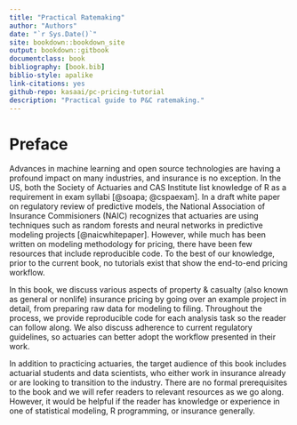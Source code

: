 ```yaml
--- 
title: "Practical Ratemaking"
author: "Authors"
date: "`r Sys.Date()`"
site: bookdown::bookdown_site
output: bookdown::gitbook
documentclass: book
bibliography: [book.bib]
biblio-style: apalike
link-citations: yes
github-repo: kasaai/pc-pricing-tutorial
description: "Practical guide to P&C ratemaking."
---
```


# Preface {-}

Advances in machine learning and open source technologies are having a profound impact on many industries, and insurance is no exception. In the US, both the Society of Actuaries and CAS Institute list knowledge of R as a requirement in exam syllabi [@soapa; @cspaexam]. In a draft white paper on regulatory review of predictive models, the National Association of Insurance Commisioners (NAIC) recognizes that actuaries are using techniques such as random forests and neural networks in predictive modeling projects [@naicwhitepaper]. However, while much has been written on modeling methodology for pricing, there have been few resources that include reproducible code. To the best of our knowledge, prior to the current book, no tutorials exist that show the end-to-end pricing workflow.

In this book, we discuss various aspects of property & casualty (also known as general or nonlife) insurance pricing by going over an example project in detail, from preparing raw data for modeling to filing. Throughout the process, we provide reproducible code for each analysis task so the reader can follow along. We also discuss adherence to current regulatory guidelines, so actuaries can better adopt the workflow presented in their work.

In addition to practicing actuaries, the target audience of this book includes actuarial students and data scientists, who either work in insurance already or are looking to transition to the industry. There are no formal prerequisites to the book and we will refer readers to relevant resources as we go along. However, it would be helpful if the reader has knowledge or experience in one of statistical modeling, R programming, or insurance generally.